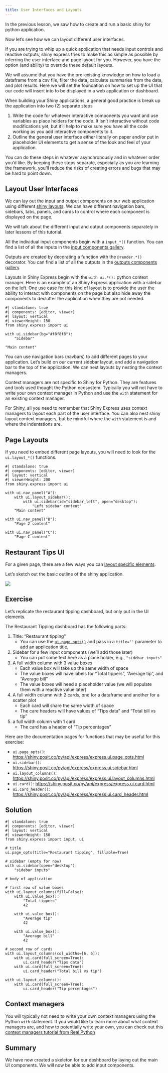 ```yaml
---
title: User Interfaces and Layouts
---
```


<!--
reference link:
https://github.com/rstudio/shiny-dev-center/blob/a2a53d9f7f896ad790d9870eb764240eb22f6f25/tutorial/lesson2/index.md
-->

In the previous lesson,
we saw how to create and run a basic shiny for python application.

Now let's see how we can layout different user interfaces.

If you are trying to whip up a quick application that needs input controls
and reactive outputs, shiny express tries to make this as simple as possible
by inferring the user interface and page layout for you.
However,
you have the option (and ability) to override these default layouts.

We will assume that you have the pre-existing knowledge on how to
load a dataframe from a csv file, filter the data, calculate summaries from the data,
and plot results.
Here we will set the foundation on how to set up the UI that our code will
insert into to be displayed in a web application or dashboard.

:::{.callout-tip}
When building your Shiny applications,
a general good practice is break up the application into two (2) separate steps

1. Write the code for whatever interactive components you want
    and use variables as place holders for the code.
    It isn't interactive without code modifications yet,
    but it'll help to make sure you have all the code working as you add interactive
    components to it.
2. Outline the general user interface either literally on paper and/or put in
    placeholder  UI elements to get a sense of the look and feel of your application.

You can do these steps in whatever asynchronously and in whatever order you'd like.
By keeping these steps separate,
especially as you are learning the framework,
you'll reduce the risks of creating errors and bugs that may be hard to point down.
:::

## Layout User Interfaces

We can lay out the input and output components on our web application using different
[shiny layouts](/layouts/).
We can have different navigation bars, sidebars, tabs, panels, and cards to control where each
component is displayed on the page.

:::{.callout-note}
We will talk about the different input and output components separately in
later lessons of this tutorial.

All the individual input components begin with a `input_*()` function.
You can find a list of all the inputs in the
[input components gallery](/components/#inputs).

Outputs are created by decorating a function with the `@render.*()` decorator.
You can find a list of all the outputs in the
[outputs components gallery](/components/#outputs).
:::


Layouts in Shiny Express begin with the `with ui.*():` python context manager.
Here is an example of an Shiny Express application with a sidebar on the left.
One use case for this kind of layout is to provide the user the ability to interact
with components on the page
but also hide away the components to declutter
the application when they are not needed.

```shinylive-python
#| standalone: true
#| components: [editor, viewer]
#| layout: vertical
#| viewerHeight: 150
from shiny.express import ui

with ui.sidebar(bg="#f8f8f8"):
    "Sidebar"

"Main content"
```

You can use navigation bars (navbars) to add different pages to your application.
Let's build on our current sidebar layout,
and add a navigation bar to the top of the application.
We can nest layouts by nesting the context managers.

:::{.callout-note}
Context managers are not specific to Shiny for Python.
They are features and tools used thought the Python ecosystem.
Typically you will not have to write your own context manager in Python
and use the `with` statement for an existing context manager.

For Shiny, all you need to remember that Shiny Express uses context managers
to layout each part of the user interface.
You can also nest shiny layout context managers,
but be mindful where the `with` statement is and where the indentations are.
:::

## Page Layouts

If you need to embed different page layouts, you will need to look for the `ui.layout_*()` functions.

:::{.column-body-outset-right}
```shinylive-python
#| standalone: true
#| components: [editor, viewer]
#| layout: vertical
#| viewerHeight: 200
from shiny.express import ui

with ui.nav_panel("A"):
    with ui.layout_sidebar():
        with ui.sidebar(id="sidebar_left", open="desktop"):
            "Left sidebar content"
    "Main content"

with ui.nav_panel("B"):
    "Page 2 content"

with ui.nav_panel("C"):
    "Page C content"
```
:::

## Restaurant Tips UI

For a given page, there are a few ways you can
[layout specific elements](layouts/panels-cards/#content-divided-by-cards).

Let's sketch out the basic outline of the shiny application.

![](../../docs/assets/tipping-dashboard.png)

:::{.callout-note}
## Exercise

Let's replicate the restaurant tipping dashboard,
but only put in the UI elements.

The Restaurant Tipping dashboard has the following parts:

1. Title: "Restaurant tipping"
    - You can use the [`ui.page_opts()`](https://shiny.posit.co/py/api/express/express.ui.page_opts.html)
        and pass in a `title=''` parameter to add an application title.
1. Sidebar for a few input components (we'll add those later)
    - You can put some text here as a place holder, e.g., `"sidebar inputs"`
2. A full width column with 3 value boxes
    - Each value box will take up the same width of space
    - The value boxes will have labels for "Total tippers", "Average tip", and "Average bill"
    - The value boxes will need a placeholder value (we will populate them with a reactive value later)
3. A full width column with 2 cards, one for a dataframe and another for a scatter plot
    - Each card will share the same width of space
    - The care headers will have values of "Tips data" and "Total bill vs tip"
4. a full width column with 1 card
    - The card has a header of "Tip percentages"


::::::{.callout-tip}
Here are the documentation pages for functions that may be useful for this exercise:

- `ui.page_opts()`: <https://shiny.posit.co/py/api/express/express.ui.page_opts.html>
- `ui.sidebar()`: <https://shiny.posit.co/py/api/express/express.ui.sidebar.html>
- `ui.layout_columns()`: <https://shiny.posit.co/py/api/express/express.ui.layout_columns.html>
- `ui.card()`: <https://shiny.posit.co/py/api/express/express.ui.card.html>
- `ui.card_header()`: <https://shiny.posit.co/py/api/express/express.ui.card_header.html>
::::::
:::

::: {.callout-caution collapse="true"}
## Solution

```shinylive-python
#| standalone: true
#| components: [editor, viewer]
#| layout: vertical
#| viewerHeight: 150
from shiny.express import input, ui

# title
ui.page_opts(title="Restaurant tipping", fillable=True)

# sidebar (empty for now)
with ui.sidebar(open="desktop"):
    "sidebar inputs"

# body of application

# first row of value boxes
with ui.layout_columns(fill=False):
    with ui.value_box():
        "Total tippers"
        42

    with ui.value_box():
        "Average tip"
        42

    with ui.value_box():
        "Average bill"
        42

# second row of cards
with ui.layout_columns(col_widths=[6, 6]):
    with ui.card(full_screen=True):
        ui.card_header("Tips data")
    with ui.card(full_screen=True):
        ui.card_header("Total bill vs tip")

with ui.layout_columns():
    with ui.card(full_screen=True):
        ui.card_header("Tip percentages")

```
:::


## Context managers

You will typically not need to write your own context managers using the Python `with` statement.
If you would like to learn more about what context managers are,
and how to potentially write your own, you can check out
this
[context managers tutorial from Real Python](https://realpython.com/python-with-statement/)

## Summary

We have now created a skeleton for our dashboard by laying out the main UI components.
We will now be able to add input components.
